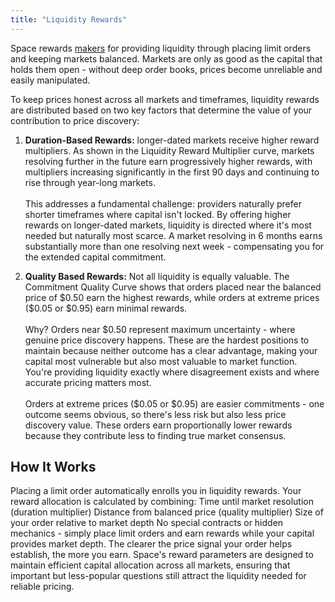 ```yaml
---
title: "Liquidity Rewards"
---
```


Space rewards [makers](/docs/features/clob/makers-and-takers) for providing liquidity through placing limit orders and keeping markets balanced. Markets are only as good as the capital that holds them open - without deep order books, prices become unreliable and easily manipulated.

To keep prices honest across all markets and timeframes, liquidity rewards are distributed based on two key factors that determine the value of your contribution to price discovery:

1. **Duration-Based Rewards:** longer-dated markets receive higher reward multipliers. As shown in the Liquidity Reward Multiplier curve, markets resolving further in the future earn progressively higher rewards, with multipliers increasing significantly in the first 90 days and continuing to rise through year-long markets. \
   \
   This addresses a fundamental challenge: providers naturally prefer shorter timeframes where capital isn't locked. By offering higher rewards on longer-dated markets, liquidity is directed where it's most needed but naturally most scarce. A market resolving in 6 months earns substantially more than one resolving next week - compensating you for the extended capital commitment.


<LiquidityRewardChart />

2. **Quality Based Rewards:** Not all liquidity is equally valuable. The Commitment Quality Curve shows that orders placed near the balanced price of \$0.50 earn the highest rewards, while orders at extreme prices (\$0.05 or \$0.95) earn minimal rewards. \
   \
   Why? Orders near \$0.50 represent maximum uncertainty - where genuine price discovery happens. These are the hardest positions to maintain because neither outcome has a clear advantage, making your capital most vulnerable but also most valuable to market function. You're providing liquidity exactly where disagreement exists and where accurate pricing matters most.\
   \
   Orders at extreme prices (\$0.05 or \$0.95) are easier commitments - one outcome seems obvious, so there's less risk but also less price discovery value. These orders earn proportionally lower rewards because they contribute less to finding true market consensus.


<CommitmentQualityCurve />

## How It Works

Placing a limit order automatically enrolls you in liquidity rewards. Your reward allocation is calculated by combining: Time until market resolution (duration multiplier) Distance from balanced price (quality multiplier) Size of your order relative to market depth No special contracts or hidden mechanics - simply place limit orders and earn rewards while your capital provides market depth. The clearer the price signal your order helps establish, the more you earn. Space's reward parameters are designed to maintain efficient capital allocation across all markets, ensuring that important but less-popular questions still attract the liquidity needed for reliable pricing.
